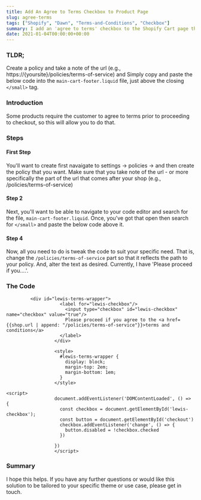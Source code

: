 ```yaml
---
title: Add An Agree to Terms Checkbox to Product Page
slug: agree-terms
tags: ["Shopify", "Dawn", "Terms-and-Conditions", "Checkbox"]
summary: I add an 'agree to terms' checkbox to the Shopify Cart page that must be clicked in order to proceed to Checkout.
date: 2021-01-04T00:00:00+00:00
---
```


### TLDR;

Create a policy and take a note of the url (e.g., https://{yoursite}/policies/terms-of-service) and Simply copy and paste the below code into the `main-cart-footer.liquid` file, just above the closing `</small>` tag.

### Introduction

Some products require the customer to agree to terms prior to proceeding to checkout, so this will allow you to do that.

### Steps

#### First Step

You'll want to create first navaigate to settings -> policies -> and then create the policy that you want. Make sure that you take note of the url - or more specifically the part of the url that comes after your shop (e.g., /policies/terms-of-service)

#### Step 2

Next, you'll want to be able to navigate to your code editor and search for the file, `main-cart-footer.liquid`. Once, you've got that open then search for `</small>` and paste the below code above it.

#### Step 4

Now, all you need to do is tweak the code to suit your specific need. That is, change the `/policies/terms-of-service` part so that it reflects the path to your policy. And, alter the text as desired. Currently, I have 'Please proceed if you....'.

### The Code

```
         <div id="lewis-terms-wrapper">
                    <label for="lewis-checkbox"/>
                      <input type="checkbox" id="lewis-checkbox" name="checkbox" value="true"/>
                      Please proceed if you agree to the <a href={{shop.url | append: "/policies/terms-of-service"}}>terms and conditions</a>
                    </label>
                  </div>

                  <style>
                    #lewis-terms-wrapper {
                      display: block;
                      margin-top: 2em;
                      margin-bottom: 1em;
                    }
                  </style>

<script>
                  document.addEventListener('DOMContentLoaded', () => {
                    const checkbox = document.getElementById('lewis-checkbox');
                    const button = document.getElementById('checkout')
                    checkbox.addEventListener('change', () => {
                      button.disabled = !checkbox.checked
                    })

                  })
                  </script>
```

### Summary

I hope this helps. If you have any further questions or would like this solution to be tailored to your specific theme or use case, please get in touch.
